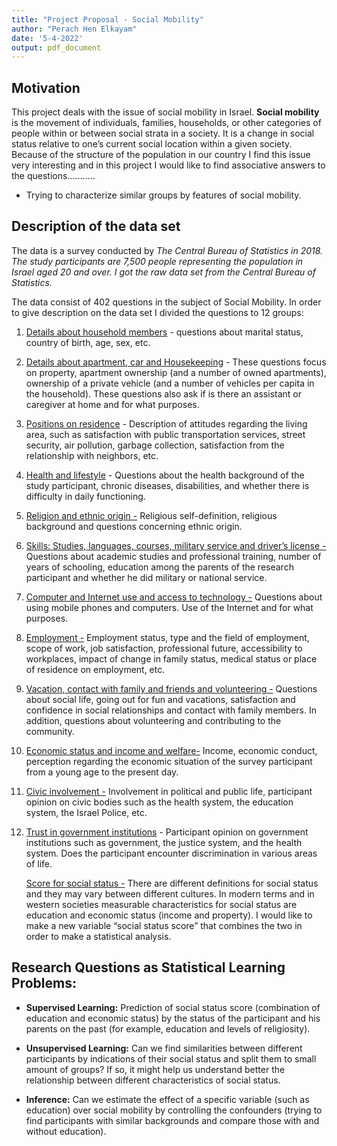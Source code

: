 ```yaml
---
title: "Project Proposal - Social Mobility"
author: "Perach Hen Elkayam"
date: '5-4-2022'
output: pdf_document
---
```


## Motivation

This project deals with the issue of social mobility in Israel. **Social mobility** is the movement of individuals, families, households, or other categories of people within or between social strata in a society. It is a change in social status relative to one's current social location within a given society. Because of the structure of the population in our country I find this issue very interesting and in this project I would like to find associative answers to the questions...........

-   Trying to characterize similar groups by features of social mobility.

## Description of the data set

The data is a survey conducted by *The Central Bureau of Statistics in 2018. The study participants are 7,500 people representing the population in Israel aged 20 and over. I got the raw data set from the Central Bureau of Statistics.*

The data consist of 402 questions in the subject of Social Mobility. In order to give description on the data set I divided the questions to 12 groups:

1.  [Details about household members]{.underline} - questions about marital status, country of birth, age, sex, etc.

2.  [Details about apartment, car and Housekeeping]{.underline} - These questions focus on property, apartment ownership (and a number of owned apartments), ownership of a private vehicle (and a number of vehicles per capita in the household). These questions also ask if is there an assistant or caregiver at home and for what purposes.

3.  [Positions on residence]{.underline} - Description of attitudes regarding the living area, such as satisfaction with public transportation services, street security, air pollution, garbage collection, satisfaction from the relationship with neighbors, etc.

4.  [Health and lifestyle]{.underline} - Questions about the health background of the study participant, chronic diseases, disabilities, and whether there is difficulty in daily functioning.

5.  [Religion and ethnic origin -]{.underline} Religious self-definition, religious background and questions concerning ethnic origin.

6.  [Skills: Studies, languages, courses, military service and driver's license -]{.underline} Questions about academic studies and professional training, number of years of schooling, education among the parents of the research participant and whether he did military or national service.

7.  [Computer and Internet use and access to technology -]{.underline} Questions about using mobile phones and computers. Use of the Internet and for what purposes.

8.  [Employment -]{.underline} Employment status, type and the field of employment, scope of work, job satisfaction, professional future, accessibility to workplaces, impact of change in family status, medical status or place of residence on employment, etc.

9.  [Vacation, contact with family and friends and volunteering -]{.underline} Questions about social life, going out for fun and vacations, satisfaction and confidence in social relationships and contact with family members. In addition, questions about volunteering and contributing to the community.

10. [Economic status and income and welfare-]{.underline} Income, economic conduct, perception regarding the economic situation of the survey participant from a young age to the present day.

11. [Civic involvement -]{.underline} Involvement in political and public life, participant opinion on civic bodies such as the health system, the education system, the Israel Police, etc.

12. [Trust in government institutions]{.underline} - Participant opinion on government institutions such as government, the justice system, and the health system. Does the participant encounter discrimination in various areas of life.

    [Score for social status -]{.underline} There are different definitions for social status and they may vary between different cultures. In modern terms and in western societies measurable characteristics for social status are education and economic status (income and property). I would like to make a new variable "social status score" that combines the two in order to make a statistical analysis.

## Research Questions as Statistical Learning Problems:

-   **Supervised Learning:** Prediction of social status score (combination of education and economic status) by the status of the participant and his parents on the past (for example, education and levels of religiosity).

-   **Unsupervised Learning:** Can we find similarities between different participants by indications of their social status and split them to small amount of groups? If so, it might help us understand better the relationship between different characteristics of social status.

-    **Inference:** Can we estimate the effect of a specific variable (such as education) over social mobility by controlling the confounders (trying to find participants with similar backgrounds and compare those with and without education).\
